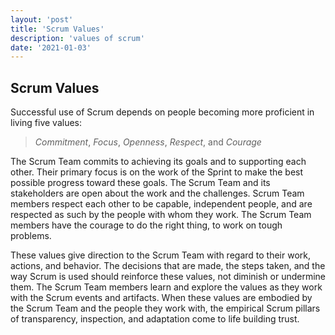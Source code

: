 ```yaml
---
layout: 'post'
title: 'Scrum Values'
description: 'values of scrum'
date: '2021-01-03'
---
```


## Scrum Values
Successful use of Scrum depends on people becoming more proficient in living five values:

> *Commitment*, *Focus*, *Openness*, *Respect*, and *Courage*

The Scrum Team commits to achieving its goals and to supporting each other.
Their primary focus is on the work of the Sprint to make the best possible progress toward these goals.
The Scrum Team and its stakeholders are open about the work and the challenges.
Scrum Team members respect each other to be capable, independent people, and are respected as such by the people with whom they work.
The Scrum Team members have the courage to do the right thing, to work on tough problems.

These values give direction to the Scrum Team with regard to their work, actions, and behavior.
The decisions that are made, the steps taken, and the way Scrum is used should reinforce these values, not diminish or undermine them.
The Scrum Team members learn and explore the values as they work with the Scrum events and artifacts.
When these values are embodied by the Scrum Team and the people they work with, the empirical Scrum pillars of transparency, inspection, and adaptation come to life building trust.

